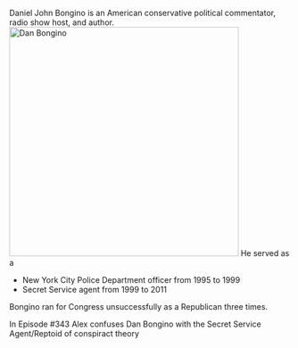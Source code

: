 Daniel John Bongino is an American conservative political commentator, radio show host, and author. 
[[File:Dan Bongino.webp|thumb|411x411px|Dan Bongino]]
He served as a 

* New York City Police Department officer from 1995 to 1999 
* Secret Service agent from 1999 to 2011 

Bongino ran for Congress unsuccessfully as a Republican three times.

In Episode #343 Alex confuses Dan Bongino with the Secret Service Agent/Reptoid of conspiract theory
